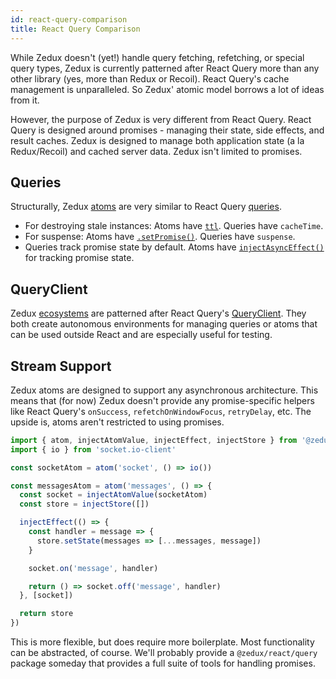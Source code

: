 ```yaml
---
id: react-query-comparison
title: React Query Comparison
---
```


While Zedux doesn't (yet!) handle query fetching, refetching, or special query types, Zedux is currently patterned after React Query more than any other library (yes, more than Redux or Recoil). React Query's cache management is unparalleled. So Zedux' atomic model borrows a lot of ideas from it.

However, the purpose of Zedux is very different from React Query. React Query is designed around promises - managing their state, side effects, and result caches. Zedux is designed to manage both application state (a la Redux/Recoil) and cached server data. Zedux isn't limited to promises.

## Queries

Structurally, Zedux [atoms](../api/classes/Atom) are very similar to React Query [queries](https://react-query.tanstack.com/guides/queries).

- For destroying stale instances: Atoms have [`ttl`](../api/classes/Atom#ttl). Queries have `cacheTime`.
- For suspense: Atoms have [`.setPromise()`](../api/classes/AtomApi#setpromise). Queries have `suspense`.
- Queries track promise state by default. Atoms have [`injectAsyncEffect()`](../api/injectors/injectAsyncEffect) for tracking promise state.

## QueryClient

Zedux [ecosystems](../api/classes/Ecosystem) are patterned after React Query's [QueryClient](https://react-query.tanstack.com/reference/QueryClient). They both create autonomous environments for managing queries or atoms that can be used outside React and are especially useful for testing.

## Stream Support

Zedux atoms are designed to support any asynchronous architecture. This means that (for now) Zedux doesn't provide any promise-specific helpers like React Query's `onSuccess`, `refetchOnWindowFocus`, `retryDelay`, etc. The upside is, atoms aren't restricted to using promises.

```ts
import { atom, injectAtomValue, injectEffect, injectStore } from '@zedux/react'
import { io } from 'socket.io-client'

const socketAtom = atom('socket', () => io())

const messagesAtom = atom('messages', () => {
  const socket = injectAtomValue(socketAtom)
  const store = injectStore([])

  injectEffect(() => {
    const handler = message => {
      store.setState(messages => [...messages, message])
    }

    socket.on('message', handler)

    return () => socket.off('message', handler)
  }, [socket])

  return store
})
```

This is more flexible, but does require more boilerplate. Most functionality can be abstracted, of course. We'll probably provide a `@zedux/react/query` package someday that provides a full suite of tools for handling promises.
